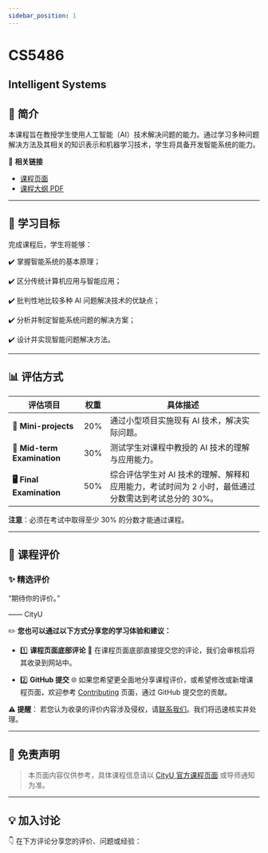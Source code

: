 ```yaml
---
sidebar_position: 1
---
```


# CS5486
## Intelligent Systems

## **📘 简介**
本课程旨在教授学生使用人工智能（AI）技术解决问题的能力。通过学习多种问题解决方法及其相关的知识表示和机器学习技术，学生将具备开发智能系统的能力。

🔗 **相关链接**
- [课程页面](https://www.cityu.edu.hk/catalogue/pg/202425/course/CS5486.htm)
- [课程大纲 PDF](https://www.cityu.edu.hk/catalogue/pg/202425/course/CS5486.pdf)

---

## **🎯 学习目标**

完成课程后，学生将能够：

✔️ 掌握智能系统的基本原理；

✔️ 区分传统计算机应用与智能应用；

✔️ 批判性地比较多种 AI 问题解决技术的优缺点；

✔️ 分析并制定智能系统问题的解决方案；

✔️ 设计并实现智能问题解决方法。

---

## **📊 评估方式**

| **评估项目**              | **权重** | **具体描述**                                                                                       |
|--------------------------|---------|---------------------------------------------------------------------------------------------------|
| **📝 Mini-projects**       | 20%     | 通过小型项目实施现有 AI 技术，解决实际问题。                                                         |
| **📄 Mid-term Examination** | 30%     | 测试学生对课程中教授的 AI 技术的理解与应用能力。                                                     |
| **🖥️ Final Examination**    | 50%     | 综合评估学生对 AI 技术的理解、解释和应用能力，考试时间为 2 小时，最低通过分数需达到考试总分的 30%。       |

**注意**：必须在考试中取得至少 30% 的分数才能通过课程。

---

## **💬 课程评价**

### ✨ **精选评价**
<div className={commentStyles.commentBox}>
    <p className={commentStyles.commentText}>
        “期待你的评价。”
    </p>
    <p className={commentStyles.commentAuthor}>—— CityU</p>
</div>

✏️ **您也可以通过以下方式分享您的学习体验和建议：**

- 1️⃣ **课程页面底部评论**
💬 在课程页面底部直接提交您的评论，我们会审核后将其收录到网站中。

- 2️⃣ **GitHub 提交**
🌐 如果您希望更全面地分享课程评价，或希望修改或新增课程页面，欢迎参考 [Contributing](https://penjc.github.io/cityU-navigator/contributing) 页面，通过 GitHub 提交您的贡献。

**⚠️ 提醒**：
若您认为收录的评价内容涉及侵权，请[联系我们](https://github.com/penjc/cityU-navigator/issues)。我们将迅速核实并处理。

---

## **📌 免责声明**

> 本页面内容仅供参考，具体课程信息请以 [CityU 官方课程页面](https://www.cityu.edu.hk/academic/catalogue) 或导师通知为准。

---

## **💡 加入讨论**

👇 在下方评论分享您的评价、问题或经验：
<Utterances />